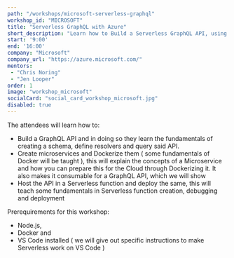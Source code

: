 ```yaml
---
path: "/workshops/microsoft-serverless-graphql"
workshop_id: "MICROSOFT"
title: "Serverless GraphQL with Azure"
short_description: "Learn how to Build a Serverless GraphQL API, using Node.js, Docker and Azure Serverless functions!"
start: '9:00'
end: '16:00'
company: "Microsoft"
company_url: "https://azure.microsoft.com/"
mentors:
 - "Chris Noring"
 - "Jen Looper"
order: 1
image: "workshop_microsoft"
socialCard: "social_card_workshop_microsoft.jpg"
disabled: true
---
```


The attendees will learn how to:
- Build a GraphQL API and in doing so they learn the fundamentals of creating a schema, define resolvers and query said API.
- Create microservices and Dockerize them ( some fundamentals of Docker will be taught ), this will explain the concepts of a Microservice and how you can prepare this for the Cloud through Dockerizing it. It also makes it consumable for a GraphQL API, which we will show
- Host the API in a Serverless function and deploy the same, this will teach some fundamentals in Serverless function creation, debugging and deployment

Prerequirements for this workshop:

- Node.js,
- Docker and
- VS Code installed ( we will give out specific instructions to make Serverless work on VS Code )